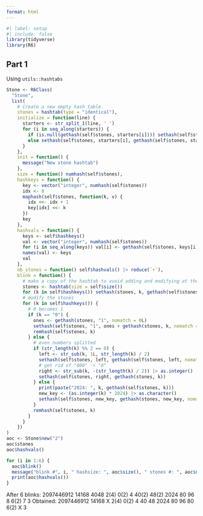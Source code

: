 ```yaml
---
format: html
---
```


```r
#| label: setup
#| include: false
library(tidyverse)
library(R6)
```


## Part 1

Using `utils::hashtabs`

```r

Stone <- R6Class(
  "Stone",
  list(
    # Create a new empty hash table.
    stones = hashtab(type = "identical"),
    initialize = function(line) {
      starters <- str_split_1(line, ' ')
      for (i in seq_along(starters)) {
        if (is.null(gethash(self$stones, starters[i]))) sethash(self$stones, starters[i], 1L)
        else sethash(self$stones, starters[i], gethash(self$stones, starters[i]) + 1L)
      }
    },
    init = function() {
      message("New stone hashtab")
    },
    size = function() numhash(self$stones),
    hashkeys = function() {
      key <- vector("integer", numhash(self$stones))
      idx <- 0
      maphash(self$stones, function(k, v) { 
        idx <<- idx + 1
        key[idx] <<- k
      })
      key
    },
    hashvals = function() {
      keys <- self$hashkeys()
      val <- vector("integer", numhash(self$stones))
      for (i in seq_along(keys)) val[i] <- gethash(self$stones, keys[i])
      names(val) <- keys
      val
    },
    nb_stones = function() self$hashvals() |> reduce(`+`),
    blink = function() {
      # make a copy of the hashtab to avoid adding and modifying at the same time
      stones <- hashtab(size = self$size())
      for (k in self$hashkeys()) sethash(stones, k, gethash(self$stones, k))
      # modify the stones
      for (k in self$hashkeys()) {
        # 0 becomes 1
        if (k == "0") {
          ones <- gethash(stones, "1", nomatch = 0L) 
          sethash(self$stones, "1", ones + gethash(stones, k, nomatch = 0L))
          remhash(self$stones, k)
        } else {
          # even numbers splitted
          if (str_length(k) %% 2 == 0) {
            left <- str_sub(k, 1L, str_length(k) / 2)
            sethash(self$stones, left, gethash(self$stones, left, nomatch = 0L) + 1L)
            # get rid of "000" -> "0"
            right <- str_sub(k, -(str_length(k) / 2)) |> as.integer() |> as.character()
            sethash(self$stones, right, gethash(stones, k))
          } else {
            print(paste("2024: ", k, gethash(self$stones, k)))
            new_key <- (as.integer(k) * 2024) |> as.character()
            sethash(self$stones, new_key, gethash(stones, new_key, nomatch = 0L) + gethash(self$stones, k))
          }
          remhash(self$stones, k)
        }
      }
    })
)
aoc <- Stone$new("2")
aoc$stones
aoc$hashvals()

for (i in 1:6) {
  aoc$blink()
  message("blink #", i, " hashsize: ", aoc$size(), " stones #: ", aoc$nb_stones())
  print(aoc$hashvals())
}
```

After 6 blinks:
2097446912     14168    4048   2(4)  0(2)   4   40(2)   48(2)   2024   80      96  8   6(2)   7       3 
Obtained:
2097446912     14168    X      2(4)  0(2)   4   40      48      2024   80      96  80  6(2)   X       3 

